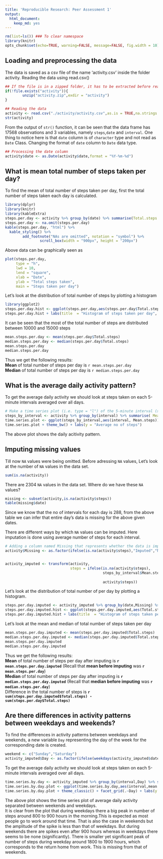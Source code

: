 ```yaml
---
title: 'Reproducible Research: Peer Assessment 1'
output: 
  html_document: 
    keep_md: yes
---
```


```r
rm(list=ls()) ### To clear namespace
library(knitr)
opts_chunk$set(echo=TRUE, warning=FALSE, message=FALSE, fig.width = 10)
```

## Loading and preprocessing the data

The data is saved as a csv file of the name 'activity.csv' inside the folder activity. Reading the data using read.csv()

```r
## If the file is in a zipped folder, it has to be extracted before read
if(!file.exists("activity")){
        unzip("activity.zip",exdir = "activity")
}
```

```r
## Reading the data
activity <- read.csv("./activity/activity.csv",as.is = TRUE,na.strings = "NA")
str(activity)
```

From the output of `str()` function, it can be seen that the data frame has 17568 observations and 3 variables, namely `steps`,`date` and `interval`. One thing to notice here is that `date` column is of `character` type and not read as `Date` Class. Changing the format of `date` column to `Date` data type.

```r
## Processing the date column
activity$date <- as.Date(activity$date,format = "%Y-%m-%d")
```

## What is mean total number of steps taken per day?

To find the mean of total number of steps taken per day, first the total number of steps taken each day is calculated.

```r
library(dplyr)
library(knitr)
library(kableExtra)
steps.per.day <- activity %>% group_by(date) %>% summarise(Total.steps = sum(steps))
steps.per.day <- na.omit(steps.per.day)
kable(steps.per.day, "html") %>%
  kable_styling() %>%
        add_footnote("NAs are omitted", notation = "symbol") %>%
                scroll_box(width = "900px", height = "200px") 
```

 
Above data can be graphically seen as

```r
plot(steps.per.day, 
     type = "h", 
     lwd = 10, 
     lend = "square", 
     xlab = "Date", 
     ylab = "Total steps taken",
     main = "Steps taken per day")
```


Let's look at the distribution of total number of steps by plotting a histogram

```r
library(ggplot2)
steps.per.day.hist <- ggplot(steps.per.day,aes(steps.per.day$Total.steps))+geom_histogram(fill = "blue")
steps.per.day.hist + labs(title  = "Histogram of steps taken per day", x = "No. of steps")
```

It can be seen that the most of the total number of steps are distributed between 10000 and 15000 steps

```r
mean.steps.per.day <- mean(steps.per.day$Total.steps)
median.steps.per.day <- median(steps.per.day$Total.steps)
mean.steps.per.day
median.steps.per.day
```

Thus we get the following results:  
**Mean** of total number of steps per day is `r mean.steps.per.day`  
**Median** of total number of steps per day is `r median.steps.per.day`

## What is the average daily activity pattern?

To get the average daily activity we should look at steps taken on each 5-minute intervals averaged over all days.   

```r
# Make a time series plot (i.e. type = "l") of the 5-minute interval (x-axis) and the average number of steps taken, averaged across all days (y-axis)
steps_by_interval <- activity %>% group_by(interval) %>% summarise( Mean.steps = mean(steps,na.rm = TRUE))
time.series.plot <- ggplot(steps_by_interval,aes(interval, Mean.steps)) + geom_line(col = "blue")
time.series.plot + theme_bw() + labs(y = "Average no of steps")
```

The above plot shows the daily acitivity pattern.  

## Imputing missing values

Till now `NA` values were being omitted. Before adressing `NA` values, Let's look at the number of `NA` values in the data set.

```r
sum(is.na(activity))
```


There are 2304 `NA` values in the data set. Where do we have these `NA` values?

```r
missing <- subset(activity,is.na(activity$steps))
table(missing$date)
```

Since we know that the no of intervals for each day is 288, from the above table we can infer that entire day's data is missing for the above given dates.  

There are different ways by which `NA` values can be imputed. Here imputation is done using average number of steps for each interval.

```r
# Adding a column named Missing that represents whether the data is imputed or not.
activity$Missing <- as.factor(ifelse(is.na(activity$steps),"Imputed","Non-Imputed"))


activity_imputed <- transform(activity,
                              steps = ifelse(is.na(activity$steps),
                                             steps_by_interval$Mean.steps[match(activity$interval,
                                                                                steps_by_interval$interval)],
                                             activity$steps))
```


Let's look at the distribution of total number of per day by plotting a histogram.  

```r
steps.per.day.imputed <- activity_imputed %>% group_by(date,Missing) %>% summarise(Total.steps = sum(steps))
steps.per.day.imputed.hist <- ggplot(steps.per.day.imputed,aes(Total.steps))+geom_histogram(aes(fill = Missing))
steps.per.day.imputed.hist + labs(title  = "Histogram of steps taken per day", x = "No. of steps",fill ="")
```

Let's look at the mean and median of total number of steps taken per day
```r
mean.steps.per.day.imputed <- mean(steps.per.day.imputed$Total.steps)
median.steps.per.day.imputed <- median(steps.per.day.imputed$Total.steps)
mean.steps.per.day.imputed
median.steps.per.day.imputed
```

Thus we get the following results:  
**Mean** of total number of steps per day after imputing is **`r mean.steps.per.day.imputed`** (Recall that **mean before imputing** was **`r mean.steps.per.day`**)  
**Median** of total number of steps per day after imputing is **`r median.steps.per.day.imputed`** (Recall that **median before imputing** was **`r median.steps.per.day`**)  
Difference in the total number of steps is **`r sum(steps.per.day.imputed$Total.steps) - sum(steps.per.day$Total.steps)`**  

## Are there differences in activity patterns between weekdays and weekends?

To find the differences in activity patterns between weekdays and weekends, a new variable `Day` representing the day of the week for the corresponding date is created.  
```r
weekend <- c("Sunday","Saturday")
activity_imputed$Day <- as.factor(ifelse(weekdays(activity_imputed$date) %in% weekend, "Weekend","Weekday"))
```

To get the average daily activity we should look at steps taken on each 5-minute intervals averaged over all days.  

```r
time.series.by.day <- activity_imputed %>% group_by(interval,Day) %>% summarise(mean.steps = mean(steps))
time.series.by.day.plot <- ggplot(time.series.by.day,aes(interval,mean.steps)) + geom_line(aes(col = Day),lwd = 0.7,show.legend = FALSE)
time.series.by.day.plot + theme_classic() + facet_grid(.~Day) + labs(y = "Mean no. of steps")
```

The above plot shows the time series plot of average daily activity separated between weekends and weekdays.  
It is clear from the plot that during weekdays there a big peak in number of steps around 800 to 900 hours in the morning.This is expected as most people go to work around that time. That is also the case in weekends but the amplitude of the spike is less than that of weekdays. But during weekends there are spikes even after 900 hours whereas in weekdays there seems to be none (significantly). There is smaller yet significant peak of number of steps during weekday around 1800 to 1900 hours, which corresponds to the return home from work. This is missing from that of weekends.